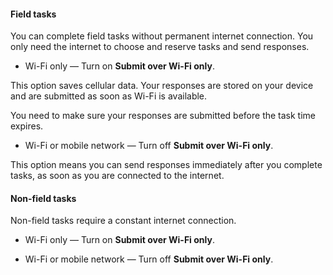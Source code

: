 #### Field tasks

You can complete field tasks without permanent internet connection. You only need the internet to choose and reserve tasks and send responses.

- Wi-Fi only — Turn on **Submit over Wi-Fi only**.

This option saves cellular data. Your responses are stored on your device and are submitted as soon as Wi-Fi is available.

<Note mode="note" title="Note">

You need to make sure your responses are submitted before the task time expires.

</Note>

- Wi-Fi or mobile network — Turn off **Submit over Wi-Fi only**.

This option means you can send responses immediately after you complete tasks, as soon as you are connected to the internet.

#### Non-field tasks

Non-field tasks require a constant internet connection.

- Wi-Fi only — Turn on **Submit over Wi-Fi only**.

- Wi-Fi or mobile network — Turn off **Submit over Wi-Fi only**.
